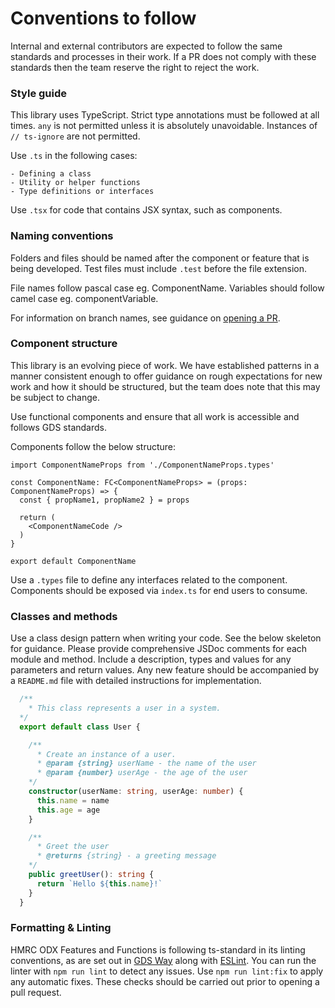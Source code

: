 # Conventions to follow

Internal and external contributors are expected to follow the same standards and processes in their work. If a PR does not comply with these standards then the team reserve the right to reject the work.


### Style guide

This library uses TypeScript. Strict type annotations must be followed at all times. `any` is not permitted unless it is absolutely unavoidable. Instances of `// ts-ignore` are not permitted.

Use `.ts` in the following cases:

    - Defining a class
    - Utility or helper functions
    - Type definitions or interfaces

Use `.tsx` for code that contains JSX syntax, such as components.


### Naming conventions

Folders and files should be named after the component or feature that is being developed. Test files must include `.test` before the file extension.

File names follow pascal case eg. ComponentName. Variables should follow camel case eg. componentVariable.

For information on branch names, see guidance on [opening a PR](/opening-a-pr.mdx).


### Component structure

This library is an evolving piece of work. We have established patterns in a manner consistent enough to offer guidance on rough expectations for new work and how it should be structured, but the team does note that this may be subject to change.

Use functional components and ensure that all work is accessible and follows GDS standards.

Components follow the below structure:

```tsx
import ComponentNameProps from './ComponentNameProps.types'

const ComponentName: FC<ComponentNameProps> = (props: ComponentNameProps) => {
  const { propName1, propName2 } = props

  return (
    <ComponentNameCode />
  )
}

export default ComponentName
```

Use a `.types` file to define any interfaces related to the component. Components should be exposed via `index.ts` for end users to consume.


### Classes and methods

Use a class design pattern when writing your code. See the below skeleton for guidance.
Please provide comprehensive JSDoc comments for each module and method. Include a description, types and values for any parameters and return values.
Any new feature should be accompanied by a `README.md` file with detailed instructions for implementation.

```ts
  /**
    * This class represents a user in a system.
  */
  export default class User {

    /**
      * Create an instance of a user.
      * @param {string} userName - the name of the user
      * @param {number} userAge - the age of the user
    */
    constructor(userName: string, userAge: number) {
      this.name = name
      this.age = age
    }

    /**
      * Greet the user
      * @returns {string} - a greeting message
    */
    public greetUser(): string {
      return `Hello ${this.name}!`
    }
  }
```


### Formatting & Linting

HMRC ODX Features and Functions is following ts-standard in its linting conventions, as are set out in [GDS Way](https://gds-way.digital.cabinet-office.gov.uk/manuals/programming-languages/js.html#eslint) along with [ESLint](https://eslint.org). You can run the linter with `npm run lint` to detect any issues. Use `npm run lint:fix` to apply any automatic fixes. These checks should be carried out prior to opening a pull request.
